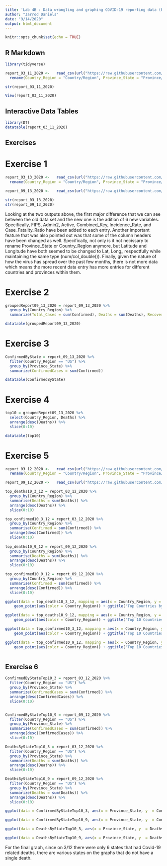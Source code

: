 ---
title: 'Lab 4B : Data wrangling and graphing COVID-19 reporting data (Part 1)'
author: "Jarrod Daniels"
date: "9/14/2020"
output: html_document
---

```{r setup, include=FALSE}
knitr::opts_chunk$set(echo = TRUE)
```

## R Markdown

```{r loading in tidyverse, include = FALSE}
library(tidyverse)
```

```{r Loading  in Data}
report_03_11_2020 <-   read_csv(url("https://raw.githubusercontent.com/CSSEGISandData/COVID-19/master/csse_covid_19_data/csse_covid_19_daily_reports/03-11-2020.csv")) %>%
  rename(Country_Region = "Country/Region", Province_State = "Province/State")
```
```{r variable details}
str(report_03_11_2020)
```
```{r view report}
View(report_03_11_2020)
```

## Interactive Data Tables

```{r}
library(DT)
datatable(report_03_11_2020)

```

## Exercises

# Exercise 1
```{r Exercise 1}
report_03_13_2020 <-   read_csv(url("https://raw.githubusercontent.com/CSSEGISandData/COVID-19/master/csse_covid_19_data/csse_covid_19_daily_reports/03-13-2020.csv")) %>%
  rename(Country_Region = "Country/Region", Province_State = "Province/State")

report_09_13_2020 <-   read_csv(url("https://raw.githubusercontent.com/CSSEGISandData/COVID-19/master/csse_covid_19_data/csse_covid_19_daily_reports/09-13-2020.csv"))
```
```{r Exercise 1 - 2}
str(report_03_13_2020)
str(report_09_13_2020)
```
Looking at the two outputs above, the first major difference that we can see between the old data set and the new one is the adition of 6 new variables. Specifically, FIPS, Admin2, Active, Combined_Key, Incidence_Rate, and Case_Fatality_Ratio have been added to each entry. Another important feature that was also pointed out was that some of the column headers have been changed as well. Specifically, not only is it not necissary to rename Province_State or Country_Region anymore, but Latitude and Longitude have both seemed to be changed to Lat, Long_ respectfully while maintaining the same type (num/col_double()). Finally, given the nature of how the virus has spread over the past few months, there is not more data which means the more recent data entry has more entries for different countries and provinces within them.

# Exercise 2
```{r Exercise 2}
groupedReport09_13_2020 = report_09_13_2020 %>% 
  group_by(Country_Region) %>% 
  summarize(Total_Cases = sum(Confirmed), Deaths = sum(Deaths), Recovered = sum(Recovered), Active = sum(Active))

datatable(groupedReport09_13_2020)


```

# Exercise 3

```{r Exercise 3}
ConfirmedByState = report_09_13_2020 %>% 
  filter(Country_Region == "US") %>% 
  group_by(Province_State) %>% 
  summarize(ConfirmedCases = sum(Confirmed))

datatable(ConfirmedByState)

```

# Exercise 4

```{r Exercise 4}
top10 = groupedReport09_13_2020 %>% 
  select(Country_Region, Deaths) %>% 
  arrange(desc(Deaths)) %>% 
  slice(0:10)

datatable(top10)

```


# Exercise 5

```{r Challenge 5 }
report_03_12_2020 <-   read_csv(url("https://raw.githubusercontent.com/CSSEGISandData/COVID-19/master/csse_covid_19_data/csse_covid_19_daily_reports/03-12-2020.csv")) %>%
  rename(Country_Region = "Country/Region", Province_State = "Province/State")

report_09_12_2020 <-   read_csv(url("https://raw.githubusercontent.com/CSSEGISandData/COVID-19/master/csse_covid_19_data/csse_covid_19_daily_reports/09-12-2020.csv"))
```

```{r Challenge 5-2, width = 550}

top_deaths10_3_12 = report_03_12_2020 %>% 
  group_by(Country_Region) %>% 
  summarise(Deaths = sum(Deaths)) %>% 
  arrange(desc(Deaths)) %>% 
  slice(0:10)

top_confirmed10_3_12 = report_03_12_2020 %>% 
  group_by(Country_Region) %>% 
  summarise(Confirmed = sum(Confirmed)) %>% 
  arrange(desc(Confirmed)) %>% 
  slice(0:10)
  
top_deaths10_9_12 = report_09_12_2020 %>% 
  group_by(Country_Region) %>% 
  summarise(Deaths = sum(Deaths)) %>% 
  arrange(desc(Deaths)) %>% 
  slice(0:10)

top_confirmed10_9_12 = report_09_12_2020 %>% 
  group_by(Country_Region) %>% 
  summarise(Confirmed = sum(Confirmed)) %>% 
  arrange(desc(Confirmed)) %>% 
  slice(0:10)

ggplot(data = top_deaths10_3_12, mapping = aes(x = Country_Region, y = Deaths, xlab='Country', ylab='Deaths')) +
    geom_point(aes(color = Country_Region)) + ggtitle("Top Countries by Covid-19 Deaths on 3/12/2020") + xlab('Country') + ylab('Deaths')

ggplot(data = top_deaths10_9_12, mapping = aes(x = Country_Region, y = Deaths, xlab='Country', ylab='Deaths')) +
    geom_point(aes(color = Country_Region)) + ggtitle("Top 10 Countries by Covid-19 Deaths on 9/12/2020") + xlab('Country') + ylab('Deahts')

ggplot(data = top_confirmed10_3_12, mapping = aes(x = Country_Region, y = Confirmed, xlab='Country', ylab='Confirmed')) +
    geom_point(aes(color = Country_Region)) + ggtitle("Top 10 Countries by Confirmed Covid-19 Cases on 3/12/2020") + xlab('Country') + ylab('Confirmed Cases')

ggplot(data = top_confirmed10_9_12, mapping = aes(x = Country_Region, y = Confirmed, xlab='Country', ylab='Confirmed Cases')) +
    geom_point(aes(color = Country_Region)) + ggtitle("Top 10 Countries by Confirmed Covid-19 Cases on 9/12/2020") + xlab('Country') + ylab('Confirmed Cases')



```

## Exercise 6

```{r Exercise 6}

ConfirmedByStateTop10_3 = report_03_12_2020 %>% 
  filter(Country_Region == "US") %>% 
  group_by(Province_State) %>% 
  summarize(ConfirmedCases = sum(Confirmed)) %>% 
  arrange(desc(ConfirmedCases)) %>% 
  slice(0:10)


ConfirmedByStateTop10_9 = report_09_12_2020 %>% 
  filter(Country_Region == "US") %>% 
  group_by(Province_State) %>% 
  summarize(ConfirmedCases = sum(Confirmed)) %>% 
  arrange(desc(ConfirmedCases)) %>%
  slice(0:10)

DeathsByStateTop10_3 = report_03_12_2020 %>% 
  filter(Country_Region == "US") %>% 
  group_by(Province_State) %>% 
  summarize(Deaths = sum(Deaths)) %>%
  arrange(desc(Deaths)) %>%
  slice(0:10)

DeathsByStateTop10_9 = report_09_12_2020 %>% 
  filter(Country_Region == "US") %>% 
  group_by(Province_State) %>% 
  summarize(Deaths = sum(Deaths)) %>% 
  arrange(desc(Deaths)) %>% 
  slice(0:10)

```


```{r Exercise 6-2, width = 10}
ggplot(data = ConfirmedByStateTop10_3, aes(x = Province_State, y  = ConfirmedCases)) + geom_bar(stat = "identity", aes(fill = Province_State)) + ggtitle("Top 10 States in the US by Confirmed Covid-19 Cases on 3/12/2020") + xlab("State") + ylab("Confirmed Cases")

ggplot(data = ConfirmedByStateTop10_9, aes(x = Province_State, y  = ConfirmedCases)) + geom_bar(stat = "identity", aes(fill = Province_State)) + ggtitle("Top 10 States in the US by Confirmed Covid-19 Cases on 9/12/2020") + xlab("State") + ylab("Confirmed Cases")

ggplot(data = DeathsByStateTop10_3, aes(x = Province_State, y  = Deaths)) + geom_bar(stat = "identity", aes(fill = Province_State)) + ggtitle("Top 10 States in the US by Covid-19 Deaths on 3/12/2020") + xlab("State") + ylab("Deaths") + scale_fill_brewer(palette='Set3')

ggplot(data = DeathsByStateTop10_9, aes(x = Province_State, y  = Deaths)) + geom_bar(stat = "identity", aes(fill = Province_State)) + ggtitle("Top 10 States in the US by Covid-19 Deaths on 9/12/2020") + xlab("State") + ylab("Deahts") + scale_fill_brewer(palette='Spectral')

```
For the final graph, since on 3/12 there were only 6 states that had Covid-19 related deaths, there are various states on the graphs that do not have a single death.
